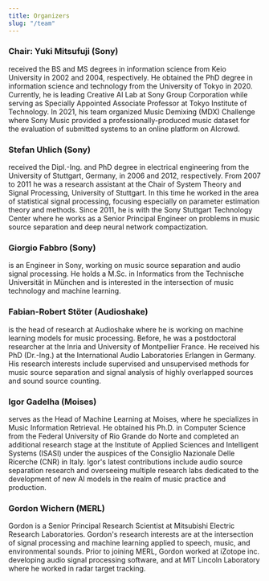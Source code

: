 ```yaml
---
title: Organizers
slug: "/team"
---
```


### Chair: Yuki Mitsufuji (Sony) 

received the BS and MS degrees in information science from Keio University in 2002 and 2004, respectively. He obtained the PhD degree in information science and technology from the University of Tokyo in 2020. Currently, he is leading Creative AI Lab at Sony Group Corporation while serving as Specially Appointed Associate Professor at Tokyo Institute of Technology. In 2021, his team organized Music Demixing (MDX) Challenge where Sony Music provided a professionally-produced music dataset for the evaluation of submitted systems to an online platform on AIcrowd.

### Stefan Uhlich (Sony)

received the Dipl.-Ing. and PhD degree in electrical engineering from the University of Stuttgart, Germany, in 2006 and 2012, respectively. From 2007 to 2011 he was a research assistant at the Chair of System Theory and Signal Processing, University of Stuttgart. In this time he worked in the area of statistical signal processing, focusing especially on parameter estimation theory and methods. Since 2011, he is with the Sony Stuttgart Technology Center where he works as a Senior Principal Engineer on problems in music source separation and deep neural network compactization.

### Giorgio Fabbro (Sony)

is an Engineer in Sony, working on music source separation and audio signal processing. He holds a M.Sc. in Informatics from the Technische Universität in München and is interested in the intersection of music technology and machine learning.

### Fabian-Robert Stöter (Audioshake) 

is the head of research at Audioshake where he is working on machine learning models for music processing. Before, he was a postdoctoral researcher at the Inria and University of Montpellier France. He received his PhD (Dr.-Ing.) at the International Audio Laboratories Erlangen in Germany. His research interests include supervised and unsupervised methods for music source separation and signal analysis of highly overlapped sources and sound source counting.

### Igor Gadelha (Moises)

serves as the Head of Machine Learning at Moises, where he specializes in Music Information Retrieval. He obtained his Ph.D. in Computer Science from the Federal University of Rio Grande do Norte and completed an additional research stage at the Institute of Applied Sciences and Intelligent Systems (ISASI) under the auspices of the Consiglio Nazionale Delle Ricerche (CNR) in Italy. Igor's latest contributions include audio source separation research and overseeing multiple research labs dedicated to the development of new AI models in the realm of music practice and production.

### Gordon Wichern (MERL)

Gordon is a Senior Principal Research Scientist at Mitsubishi Electric Research Laboratories. Gordon's research interests are at the intersection of signal processing and machine learning applied to speech, music, and environmental sounds. Prior to joining MERL, Gordon worked at iZotope inc. developing audio signal processing software, and at MIT Lincoln Laboratory where he worked in radar target tracking.


